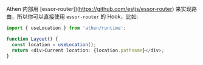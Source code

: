 Athen 内部用 [essor-router]](https://github.com/estjs/essor-router) 来实现路由，所以你可以直接使用 `essor-router` 的 Hook，比如:

```ts
import { useLocation } from 'athen/runtime';

function Layout() {
  const location = useLocation();
  return <div>Current location: {location.pathname}</div>;
}
```
